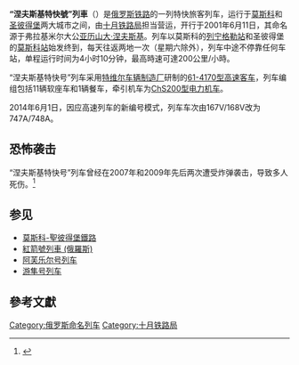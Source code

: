 {{Infobox rail service
| name = 涅夫斯基特快号<br />{{lang|ru|«Невский экспресс»}}
| image = ElectricLoco chs200 011.jpg
| caption = 由[[ChS200型电力机车|ChS200型电力机车]]牵引的涅夫斯基特快号列车
| locale = {{RUS}}
| first = 2001年6月11日
| last = 
| operator = [[俄罗斯铁路|俄罗斯铁路]][[十月铁路局|十月铁路局]]
| trainnumber = 747A/748A
| trainclass = 特快列车
| route = [[莫斯科|莫斯科]]（[[列寧格勒站|列宁格勒站]]）—<br />[[圣彼得堡|圣彼得堡]]（[[莫斯科站_(聖彼得堡)|莫斯科站]]）
| distance = 650公里
| journeytime = 4:10
| frequency = 每周六对
| line_used = [[莫斯科-聖彼得堡鐵路|莫斯科-聖彼得堡鐵路]]
| map = 
}}
'''“涅夫斯基特快號”列車'''（{{lang-ru|'''Поезд «Невский экспресс»'''}}）是[[俄罗斯铁路|俄罗斯铁路]]的一列特快旅客列车，运行于[[莫斯科|莫斯科]]和[[圣彼得堡|圣彼得堡]]两大城市之间，由[[十月铁路局|十月铁路局]]担当营运，开行于2001年6月11日，其命名源于弗拉基米尔大公[[亚历山大·涅夫斯基|亚历山大·涅夫斯基]]。列车以莫斯科的[[列寧格勒站|列宁格勒站]]和圣彼得堡的[[莫斯科站_(聖彼得堡)|莫斯科站]]始发终到，每天往返两地一次（星期六除外），列车中途不停靠任何车站，单程运行时间为4小时10分钟，最高時速可達200公里/小時。

“涅夫斯基特快号”列车采用[[特维尔车辆制造厂|特维尔车辆制造厂]]研制的[[61-4170型铁路客车|61-4170型高速客车]]，列车编组包括11辆软座车和1辆餐车，牵引机车为[[ChS200型电力机车|ChS200型电力机车]]。

2014年6月1日，因应高速列车的新编号模式，列车车次由167V/168V改为747A/748A。

==恐怖袭击==
“涅夫斯基特快号”列车曾经在2007年和2009年先后两次遭受炸弹袭击，导致多人死伤。<ref name="bomb">{{cite news|publisher=[[新華網|新華網]]
|date=2009年11月28日
|title=俄列車脫軌疑為恐怖襲擊 現場發現彈坑
|pages=
}}</ref>

==参见==
* [[莫斯科-聖彼得堡鐵路|莫斯科-聖彼得堡鐵路]]
* [[紅箭號列車_(俄羅斯)|紅箭號列車 (俄羅斯)]]
* [[阿芙乐尔号列车|阿芙乐尔号列车]]
* [[游隼号列车|游隼号列车]]

==參考文獻==
<div class="references-small">
<references></references>
</div>

{{Russian Railways branded train}}

[[Category:俄罗斯命名列车|Category:俄罗斯命名列车]]
[[Category:十月铁路局|Category:十月铁路局]]